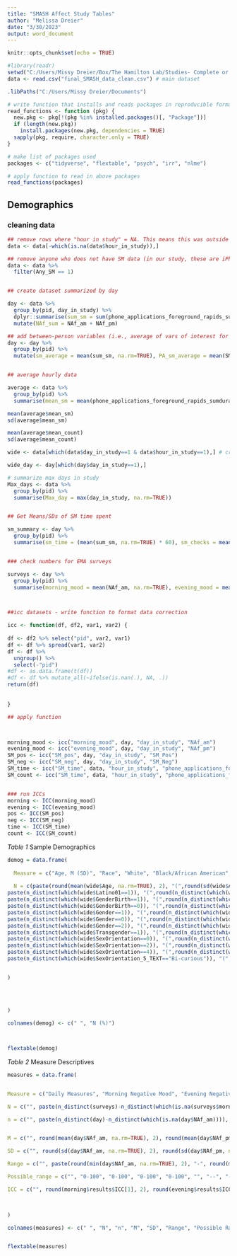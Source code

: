 ```yaml
---
title: "SMASH Affect Study Tables"
author: "Melissa Dreier"
date: "3/30/2023"
output: word_document
---
```


```r
knitr::opts_chunk$set(echo = TRUE)
```

```r

#library(readr)
setwd("C:/Users/Missy Dreier/Box/The Hamilton Lab/Studies- Complete or Collabs/SMASH Study/Data for Analysis")
data <- read.csv("final_SMASH_data_clean.csv") # main dataset

```


```r
.libPaths("C:/Users/Missy Dreier/Documents")

# write function that installs and reads packages in reproducible format
read_functions <- function (pkg) {
  new.pkg <- pkg[!(pkg %in% installed.packages()[, "Package"])]
  if (length(new.pkg))
    install.packages(new.pkg, dependencies = TRUE)
  sapply(pkg, require, character.only = TRUE)
}

# make list of packages used
packages <- c("tidyverse", "flextable", "psych", "irr", "nlme")

# apply function to read in above packages
read_functions(packages)

```


## Demographics

### cleaning data
```r

## remove rows where "hour in study" = NA. This means this was outside of the passive monitoring period
data <- data[-which(is.na(data$hour_in_study)),]

## remove anyone who does not have SM data (in our study, these are iPhone users or people whose passive monitoring app did not work during the study period)
data <- data %>%
  filter(Any_SM == 1)


## create dataset summarized by day

day <- data %>%
  group_by(pid, day_in_study) %>%
  dplyr::summarise(sum_sm = sum(phone_applications_foreground_rapids_sumdurationsm_sns_community_video_sns, na.rm = TRUE), NAf_am = mean(Mood_1_am, na.rm=TRUE), NAf_pm = mean(Mood_1_pm, na.rm=TRUE), count_sm = sum(phone_applications_foreground_rapids_counteventsm_sns_community_video_sns, na.rm = TRUE), SM_Pos = mean(SMPos_1_pm, na.rm=TRUE), SM_Neg = mean(SMNeg_1_pm, na.rm=TRUE)) %>%
  mutate(NAf_sum = NAf_am + NAf_pm)

## add between-person variables (i.e., average of vars of interest for each participant, rather than participant by day)
day <- day %>%
  group_by(pid) %>%
  mutate(sm_average = mean(sum_sm, na.rm=TRUE), PA_sm_average = mean(SM_Pos, na.rm=TRUE), NA_sm_average = mean(SM_Neg, na.rm=TRUE), count_average = mean(count_sm, na.rm=TRUE))


## average hourly data

average <- data %>%
  group_by(pid) %>%
  summarise(mean_sm = mean(phone_applications_foreground_rapids_sumdurationsm_sns_community_video_sns, na.rm=TRUE), mean_count = mean(phone_applications_foreground_rapids_counteventsm_sns_community_video_sns, na.rm=TRUE))

mean(average$mean_sm)
sd(average$mean_sm)

mean(average$mean_count)
sd(average$mean_count)

wide <- data[which(data$day_in_study==1 & data$hour_in_study==1),] # create dataset with 1 row/participant for demographics

wide_day <- day[which(day$day_in_study==1),]

# summarize max days in study
Max_days <- data %>%
  group_by(pid) %>%
  summarise(Max_day = max(day_in_study, na.rm=TRUE))


## Get Means/SDs of SM time spent

sm_summary <- day %>%
  group_by(pid) %>%
  summarise(sm_time = (mean(sum_sm, na.rm=TRUE) * 60), sm_checks = mean(count_sm, na.rm=TRUE))


### check numbers for EMA surveys

surveys <- day %>%
  group_by(pid) %>%
  summarise(morning_mood = mean(NAf_am, na.rm=TRUE), evening_mood = mean(NAf_pm, na.rm=TRUE), pos = mean(SM_Pos, na.rm=TRUE), neg = mean(SM_Neg, na.rm=TRUE))



##icc datasets - write function to format data correction

icc <- function(df, df2, var1, var2) {
  
df <- df2 %>% select("pid", var2, var1)
df <- df %>% spread(var1, var2)
df <- df %>% 
  ungroup() %>%
  select(-"pid")
#df <- as.data.frame(t(df))
#df <- df %>% mutate_all(~ifelse(is.nan(.), NA, .))
return(df)
  
  
}

## apply function



morning_mood <- icc("morning_mood", day, "day_in_study", "NAf_am")
evening_mood <- icc("evening_mood", day, "day_in_study", "NAf_pm")
SM_pos <- icc("SM_pos", day, "day_in_study", "SM_Pos")
SM_neg <- icc("SM_neg", day, "day_in_study", "SM_Neg")
SM_time <- icc("SM_time", data, "hour_in_study", "phone_applications_foreground_rapids_sumdurationsm_sns_community_video_sns")
SM_count <- icc("SM_time", data, "hour_in_study", "phone_applications_foreground_rapids_counteventsm_sns_community_video_sns")


### run ICCs
morning <- ICC(morning_mood)
evening <- ICC(evening_mood)
pos <- ICC(SM_pos)
neg <- ICC(SM_neg)
time <- ICC(SM_time)
count <- ICC(SM_count)


```


*Table 1* Sample Demographics
```r

demog = data.frame(
  
  Measure = c("Age, M (SD)", "Race", "White", "Black/African American", "More than one race", "Ethnicity", "Hispanic/Latine", "Non-Hispanic/Latine", "Sex", "Male", "Female", "Gender", "Boys", "Girls", "Non-binary/third gender", "Transgender", "Sexual Orientation", "Heterosexual/Straight", "Bisexual", "Queer", "Bi-curious", "I don't know", "Socioeconomic Status - Society, M (SD; Range)", "Socioeconomic Status - School, M (SD; Range)"),
  
  N = c(paste(round(mean(wide$Age, na.rm=TRUE), 2), "(",round(sd(wide$Age, na.rm = TRUE), 2),")", sep=""), "", paste(n_distinct(which(wide$Race_012==0)), "(",round(n_distinct(which(wide$Race_012==0)) / nrow(wide) * 100, 2),"%)", sep=""),  paste(n_distinct(which(wide$Race_012==1)), "(",round(n_distinct(which(wide$Race_012==1)) / nrow(wide) * 100, 2),"%)", sep=""), paste(n_distinct(which(wide$Race_012==2)), "(",round(n_distinct(which(wide$Race_012==2)) / nrow(wide) * 100, 2),"%)", sep=""), "",
paste(n_distinct(which(wide$Latino01==1)), "(",round(n_distinct(which(wide$Latino01==1)) / nrow(wide) * 100, 2),"%)", sep=""), paste(n_distinct(which(wide$Latino01==0)), "(",round(n_distinct(which(wide$Latino01==0)) / nrow(wide) * 100, 2),"%)", sep=""), "", 
paste(n_distinct(which(wide$GenderBirth==1)), "(",round(n_distinct(which(wide$GenderBirth==1)) / nrow(wide) * 100, 2),"%)", sep=""),
paste(n_distinct(which(wide$GenderBirth==0)), "(",round(n_distinct(which(wide$GenderBirth==0)) / nrow(wide) * 100, 2),"%)", sep=""), "",
paste(n_distinct(which(wide$Gender==1)), "(",round(n_distinct(which(wide$Gender==1)) / nrow(wide) * 100, 2),"%)", sep=""),
paste(n_distinct(which(wide$Gender==0)), "(",round(n_distinct(which(wide$Gender==0)) / nrow(wide) * 100, 2),"%)", sep=""),
paste(n_distinct(which(wide$Gender==2)), "(",round(n_distinct(which(wide$Gender==2)) / nrow(wide) * 100, 2),"%)", sep=""),
paste(n_distinct(which(wide$Transgender==1)), "(",round(n_distinct(which(wide$Transgender==1)) / nrow(wide) * 100, 2),"%)", sep=""), "",
paste(n_distinct(which(wide$SexOrientation==0)), "(",round(n_distinct(which(wide$SexOrientation==0)) / nrow(wide) * 100, 2),"%)", sep=""),
paste(n_distinct(which(wide$SexOrientation==2)), "(",round(n_distinct(which(wide$SexOrientation==2)) / nrow(wide) * 100, 2),"%)", sep=""),
paste(n_distinct(which(wide$SexOrientation==4)), "(",round(n_distinct(which(wide$SexOrientation==4)) / nrow(wide) * 100, 2),"%)", sep=""),
paste(n_distinct(which(wide$SexOrientation_5_TEXT=="Bi-curious")), "(",round(n_distinct(which(wide$SexOrientation_5_TEXT=="Bi-curious")) / nrow(wide) * 100, 2),"%)", sep=""), paste(n_distinct(which(wide$SexOrientation_5_TEXT=="I don't know")), "(", round(n_distinct(which(wide$SexOrientation_5_TEXT=="I don't know")) / nrow(wide) * 100, 2),"%)", sep=""), paste(round(mean(wide$SES_Society, na.rm=TRUE), 2), "(", round(sd(wide$SES_Society, na.rm = TRUE), 2), ";", min(wide$SES_Society, na.rm = TRUE), "-", max(wide$SES_Society, na.rm = TRUE), ")", sep=""), paste(round(mean(wide$SES_School, na.rm=TRUE), 2), "(", round(sd(wide$SES_School, na.rm = TRUE), 2), ";", min(wide$SES_School, na.rm = TRUE), "-", max(wide$SES_School, na.rm = TRUE), ")", sep="")


)
  
  
  
  
)

colnames(demog) <- c(" ", "N (%)")




```

```r


flextable(demog)


```


*Table 2* Measure Descriptives

```r



measures = data.frame(


Measure = c("Daily Measures", "Morning Negative Mood", "Evening Negative Mood", "Positive Affect on Social Media", "Negative Affect on Social Media", "Continuous Measures", "Time Spent on Social Media (minutes)", "Social Media Checks"),

N = c("", paste(n_distinct(surveys)-n_distinct(which(is.na(surveys$morning_mood)))), paste(n_distinct(surveys)-n_distinct(which(is.na(surveys$evening_mood)))), paste(n_distinct(surveys)-n_distinct(which(is.na(surveys$pos)))), paste(n_distinct(surveys)-n_distinct(which(is.na(surveys$neg)))), "", paste(n_distinct(sm_summary)-n_distinct(which(is.na(sm_summary$sm_time)))), paste(n_distinct(sm_summary)-n_distinct(which(is.na(sm_summary$sm_checks))))),

n = c("", paste(n_distinct(day)-n_distinct(which(is.na(day$NAf_am)))),  paste(n_distinct(day)-n_distinct(which(is.na(day$NAf_pm)))),  paste(n_distinct(day)-n_distinct(which(is.na(day$SM_Pos)))), paste(n_distinct(day)-n_distinct(which(is.na(day$SM_Neg)))), "", paste(n_distinct(data)-n_distinct(which(is.na(data$phone_applications_foreground_rapids_sumdurationsm_sns_community_video_sns)))), paste(n_distinct(data)-n_distinct(which(is.na(data$phone_applications_foreground_rapids_counteventsm_sns_community_video_sns))))),


M = c("", round(mean(day$NAf_am, na.rm=TRUE), 2), round(mean(day$NAf_pm, na.rm=TRUE), 2), round(mean(day$SM_Pos, na.rm=TRUE), 2), round(mean(day$SM_Neg, na.rm=TRUE), 2), "", round(mean(day$sum_sm, na.rm=TRUE), 2), round(mean(day$count_sm, na.rm=TRUE), 2)),

SD = c("", round(sd(day$NAf_am, na.rm=TRUE), 2), round(sd(day$NAf_pm, na.rm=TRUE), 2), round(sd(day$SM_Pos, na.rm=TRUE), 2), round(sd(day$SM_Neg, na.rm=TRUE), 2), "", round(sd(day$sum_sm, na.rm=TRUE), 2), round(sd(day$count_sm, na.rm=TRUE), 2)),

Range = c("", paste(round(min(day$NAf_am, na.rm=TRUE), 2), "-", round(max(day$NAf_am, na.rm=TRUE), 2), sep=""), paste(round(min(day$NAf_pm, na.rm=TRUE), 2), "-", round(max(day$NAf_pm, na.rm=TRUE), 2), sep=""), paste(round(min(day$SM_Pos, na.rm=TRUE), 2), "-", round(max(day$SM_Pos, na.rm=TRUE), 2), sep=""), paste(round(min(day$SM_Neg, na.rm=TRUE), 2), "-", round(max(day$SM_Neg, na.rm=TRUE), 2), sep=""), "", paste(round(min(day$sum_sm, na.rm=TRUE) / 60, 2), "-", round(max(day$sum_sm, na.rm=TRUE), 2), sep=""), paste(round(min(day$count_sm, na.rm=TRUE), 2), "-", round(max(day$count_sm, na.rm=TRUE), 2), sep="")),

Possible_range = c("", "0-100", "0-100", "0-100", "0-100", "", "--", "--"),

ICC = c("", round(morning$results$ICC[1], 2), round(evening$results$ICC[1], 2), round(pos$results$ICC[1], 2), round(neg$results$ICC[1], 2), "", round(time$results$ICC[1], 2), round(count$results$ICC[1], 2))


  
)

colnames(measures) <- c(" ", "N", "n", "M", "SD", "Range", "Possible Range", "ICC")



```

```r


flextable(measures)


```


